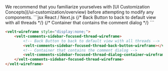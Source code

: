 <Note>
We recommend that you familiarize yourselves with [UI Customization Concepts](/ui-customization/overview) before attempting to modify any components.
</Note>



<RequestExample>
```jsx React / Next.js
<VeltWireframe>
    <VeltCommentsSidebarWireframe.FocusedThread>
        {/* Back Button to back to default view with all threads */}
        <VeltCommentsSidebarWireframe.FocusedThread.BackButton />
        {/* Container that contains the comment dialog */}
        <VeltCommentsSidebarWireframe.FocusedThread.DialogContainer />
    </VeltCommentsSidebarWireframe.FocusedThread>
</VeltWireframe>
```

```HTML HTML
<velt-wireframe style="display:none;">
    <velt-comments-sidebar-focused-thread-wireframe>
        <!-- Back Button to back to default view with all threads -->
        <velt-comments-sidebar-focused-thread-back-button-wireframe></velt-comments-sidebar-focused-thread-back-button-wireframe>
        <!-- Container that contains the comment dialog -->
        <velt-comments-sidebar-focused-thread-dialog-container-wireframe></velt-comments-sidebar-focused-thread-dialog-container-wireframe>
    </velt-comments-sidebar-focused-thread-wireframe>
</velt-wireframe>
```

</RequestExample>

